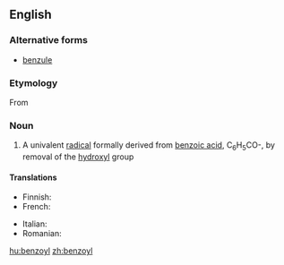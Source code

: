==English==
{{wikipedia}}

===Alternative forms===
* [[benzule]] {{qualifier|obsolete}}

===Etymology===
From {{suffix|benzoic|yl}}

===Noun===
{{en-noun}}

# {{organic chemistry|especially in combination}} A univalent [[radical]] formally derived from [[benzoic acid]], C<sub>6</sub>H<sub>5</sub>CO-, by removal of the [[hydroxyl]] group

====Translations====
{{trans-top|univalent radical}}
* Finnish: {{t|fi|bentsoyyli}}
* French: {{t|fr|benzoyle|m}}
{{trans-mid}}
* Italian: {{t-|it|benzoile|m}}
* Romanian: {{t|ro|benzoil|m}}
{{trans-bottom}}

[[hu:benzoyl]]
[[zh:benzoyl]]